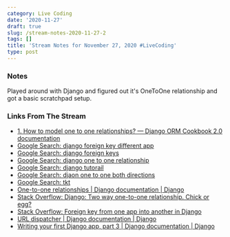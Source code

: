 ```yaml
---
category: Live Coding
date: '2020-11-27'
draft: true
slug: /stream-notes-2020-11-27-2
tags: []
title: 'Stream Notes for November 27, 2020 #LiveCoding'
type: post
---
```



### Notes

Played around with Django and figured out it's OneToOne relationship and got a basic scratchpad setup.



### Links From The Stream


- [1. How to model one to one relationships? — Django ORM Cookbook 2.0 documentation](https://books.agiliq.com/projects/django-orm-cookbook/en/latest/one_to_one.html)
- [Google Search: django foreign key different app](https://www.google.com/search?client=safari&rls=en&q=django+foreign+key+different+app&ie=UTF-8&oe=UTF-8)
- [Google Search: django foreign keys](https://www.google.com/search?client=safari&rls=en&q=django+foreign+keys&ie=UTF-8&oe=UTF-8)
- [Google Search: django one to one relationship](https://www.google.com/search?client=safari&rls=en&q=django+one+to+one+relationship&ie=UTF-8&oe=UTF-8)
- [Google Search: django tutorail](https://www.google.com/search?client=safari&rls=en&q=django+tutorail&ie=UTF-8&oe=UTF-8)
- [Google Search: djaon one to one both directions](https://www.google.com/search?client=safari&rls=en&q=djaon+one+to+one+both+directions&ie=UTF-8&oe=UTF-8)
- [Google Search: tkt](https://www.google.com/search?client=safari&rls=en&q=tkt&ie=UTF-8&oe=UTF-8)
- [One-to-one relationships | Django documentation | Django](https://docs.djangoproject.com/en/3.1/topics/db/examples/one_to_one/)
- [Stack Overflow: Django: Two way one-to-one relationship. Chick or egg?](https://stackoverflow.com/questions/2298850/django-two-way-one-to-one-relationship-chick-or-egg)
- [Stack Overflow: Foreign key from one app into another in Django](https://stackoverflow.com/questions/323763/foreign-key-from-one-app-into-another-in-django)
- [URL dispatcher | Django documentation | Django](https://docs.djangoproject.com/en/3.1/topics/http/urls/)
- [Writing your first Django app, part 3 | Django documentation | Django](https://docs.djangoproject.com/en/3.1/intro/tutorial03/)